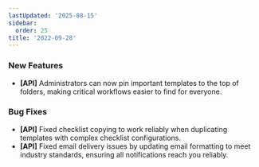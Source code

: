 ```yaml
---
lastUpdated: '2025-08-15'
sidebar:
  order: 25
title: '2022-09-28'
---
```


### New Features

- **[API]** Administrators can now pin important templates to the top of folders, making critical workflows easier to find for everyone.

### Bug Fixes

- **[API]** Fixed checklist copying to work reliably when duplicating templates with complex checklist configurations.
- **[API]** Fixed email delivery issues by updating email formatting to meet industry standards, ensuring all notifications reach you reliably.